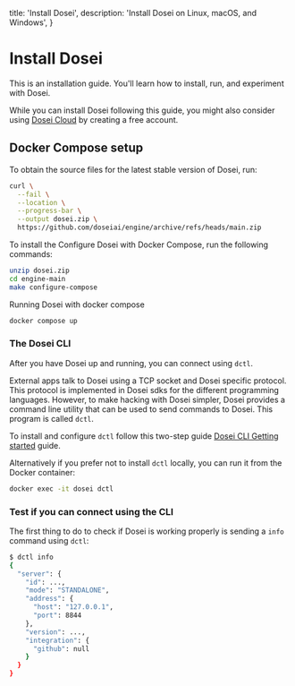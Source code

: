   title: 'Install Dosei',
  description: 'Install Dosei on Linux, macOS, and Windows',
}


# Install Dosei

This is an installation guide. You'll learn how to install, run, and experiment with Dosei.

While you can install Dosei following this guide, you might also consider using [Dosei Cloud](https://dosei.ai) by creating a free account.

## Docker Compose setup

To obtain the source files for the latest stable version of Dosei, run:

```bash
curl \
  --fail \
  --location \
  --progress-bar \
  --output dosei.zip \
  https://github.com/doseiai/engine/archive/refs/heads/main.zip
```

To install the Configure Dosei with Docker Compose, run the following commands:

```bash
unzip dosei.zip
cd engine-main
make configure-compose
```

Running Dosei with docker compose

```bash
docker compose up
```

### The Dosei CLI

After you have Dosei up and running, you can connect using `dctl`.

External apps talk to Dosei using a TCP socket and Dosei specific protocol. This protocol is implemented in Dosei
sdks for the different programming languages.
However, to make hacking with Dosei simpler, Dosei provides a command line utility that can be used to send commands to Dosei.
This program is called `dctl`.

To install and configure `dctl` follow this two-step guide [Dosei CLI Getting started](./cli) guide.

Alternatively if you prefer not to install `dctl` locally, you can run it from the Docker container:

```bash
docker exec -it dosei dctl
```

### Test if you can connect using the CLI

The first thing to do to check if Dosei is working properly is sending a `info` command using `dctl`:

```bash
$ dctl info
{
  "server": {
    "id": ...,
    "mode": "STANDALONE",
    "address": {
      "host": "127.0.0.1",
      "port": 8844
    },
    "version": ...,
    "integration": {
      "github": null
    }
  }
}
```

